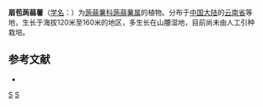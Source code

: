 {{Speciesbox
| genus = Tacca
| species = subflabellata
| authority = P. P. Ling et C. T. Ting
}}

'''扇苞蒟蒻薯'''（[[学名|学名]]：{{lang|la|''Tacca subflabellata''}}）为[[蒟蒻薯科|蒟蒻薯科]][[蒟蒻薯属|蒟蒻薯属]]的植物。分布于[[中国大陆|中国大陆]]的[[云南省|云南省]]等地，生长于海拔120米至160米的地区，多生长在山腰湿地，目前尚未由人工引种栽培。

== 参考文献 ==
<div class="references-small">
* {{cite web| url =http://www.bioinfo.cn/db05/KmzwSpecies.php?action=view&id=22109| title =扇苞蒟蒻薯| work =《中国高等植物数据库全库》| publisher =中国科学院微生物研究所| author =昆明植物研究所| accessdate =2009-02-25| deadurl =yes| archiveurl =https://web.archive.org/web/20160305032308/http://www.bioinfo.cn/db05/KmzwSpecies.php?action=view&id=22109| archivedate =2016-03-05}}
</div>
{{Taxonbar|from=Q11075708}}

[[Category:蒟蒻薯属|S]]
[[Category:云南植物|S]]


{{植物小作品}}
